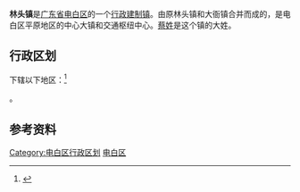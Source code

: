 {{中国乡级行政区|44/09/04/109/000}}
'''林头镇'''是[[广东省|广东省]][[电白区|电白区]]的一个[[行政建制镇|行政建制镇]]。由原林头镇和大衙镇合并而成的，是电白区平原地区的中心大镇和交通枢纽中心。[[蔡姓|蔡姓]]是这个镇的大姓。

== 行政区划 ==

{{PAGENAMEBASE}}下辖以下地区：<ref>{{PRC admin/ref sgc|44/09/04/109/000}}</ref>

{{PRC admin/children|44/09/04/109/000}}。

== 参考资料 ==

{{reflist}}

{{茂名市电白区行政区划}}
{{广东行政区划小作品}}
[[Category:电白区行政区划|Category:电白区行政区划]]
[[Category:茂名建制镇|电白区]]